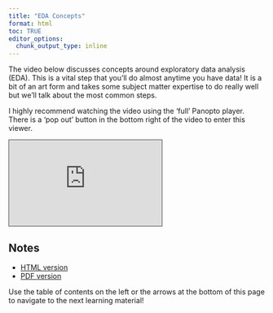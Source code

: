 ```yaml
---
title: "EDA Concepts"
format: html
toc: TRUE
editor_options: 
  chunk_output_type: inline
---
```


The video below discusses concepts around exploratory data analysis (EDA). This is a vital step that you'll do almost anytime you have data! It is a bit of an art form and takes some subject matter expertise to do really well but we'll talk about the most common steps.

I highly recommend watching the video using the 'full' Panopto player. There is a 'pop out' button in the bottom right of the video to enter this viewer.

```{=html}
<iframe src="https://ncsu.hosted.panopto.com/Panopto/Pages/Embed.aspx?id=47aac401-d07b-413f-ac00-b181011150a8&autoplay=false&offerviewer=true&showtitle=true&showbrand=false&captions=false&interactivity=all" height="169" width="300" style="border: 1px solid #464646;" allowfullscreen allow="autoplay" aria-label="Panopto Embedded Video Player" aria-description="24 - EDA Concepts" ></iframe>
```

## Notes

- <a href = "24-EDA_Concepts.html" target = "_blank">HTML version</a>
- <a href = "PDFs/24-EDA_Concepts.pdf" target = "_blank">PDF version</a>


Use the table of contents on the left or the arrows at the bottom of this page to navigate to the next learning material!